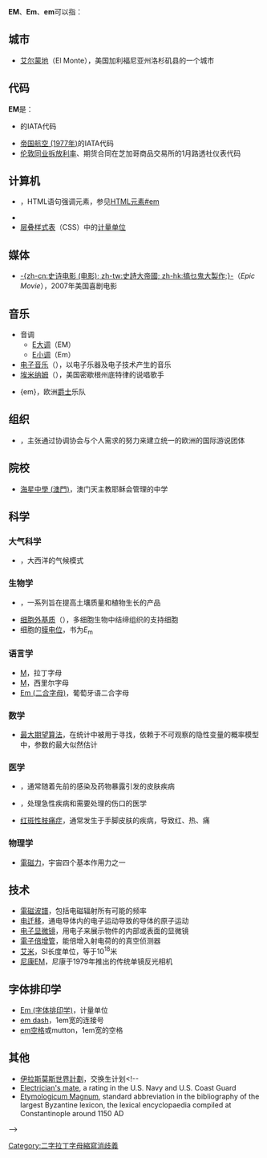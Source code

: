 {{Wiktionary|em}}
'''EM'''、'''Em'''、'''em'''可以指：
{{TOC right}}

== 城市 ==
* [[艾尔蒙地|艾尔蒙地]]（El Monte），美国加利福尼亚州洛杉矶县的一个城市
<!--* [[El_Monte,_Chile|El Monte, Chile]], Talagante Province, Santiago Metropolitan Region, Chile-->

== 代码 ==
'''EM'''是：
* {{link-en|贝宁航空|Aero Benin}}的IATA代码
* [[帝国航空_(1977年)|帝国航空 (1977年)]]的IATA代码
* [[伦敦同业拆放利率|伦敦同业拆放利率]]、期货合同在芝加哥商品交易所的1月路透社仪表代码

== 计算机 ==
* {{tag|em|content=}}，HTML语句强调元素，参见[[HTML元素#em|HTML元素#em]]
<!--* [[End_of_medium|End of medium]]，ISO C0 control code ^Y-->
* {{link-en|实证模型|Empirical modelling}}
* [[层叠样式表|层叠样式表]]（CSS）中的[[Em_(字体排印学)#CSS|计量单位]]

== 媒体 ==
<!--* ''[[Em_(comic_strip)|Em (comic strip)]]'', a comic strip by Maria Smedstad featured daily in ''thelondonpaper'' till September 2009, and on Tuesdays and Wednesdays in ''The Sun'' since then-->
* [[史诗电影_(电影)|-{zh-cn:史诗电影 (电影); zh-tw:史詩大帝國; zh-hk:搞乜鬼大製作;}-]]（''Epic Movie''），2007年美国喜剧电影
<!--* ''[[Extreme_Makeover|Extreme Makeover]]'', a former television program from ABC in which individuals volunteer to receive an extensive makeover in Hollywood-->

== 音乐 ==
* 音调
** [[E大调|E大调]]（EM）
** [[E小调|E小调]]（Em）
* [[电子音乐|电子音乐]]（{{lang-en|Electronic music}}），以电子乐器及电子技术产生的音乐
* [[埃米纳姆|埃米纳姆]]（{{lang-en|Eminem}}），美国密歇根州底特律的说唱歌手
<!--* [[Encyclopaedia_Metallum|Encyclopaedia Metallum]], an online metal music database-->
* {em}，欧洲[[爵士乐|爵士]]乐队

== 组织 ==
* {{link-en|欧洲行动组织|European Movement}}，主张通过协调协会与个人需求的努力来建立统一的欧洲的国际游说团体

== 院校 ==
* [[海星中學_(澳門)|海星中學 (澳門)]]，澳门天主教耶稣会管理的中学
<!--
== 人物 ==
* Em (singer)
* [[David_Em|David Em]] (born 1952), American computer art pioneer
* [[Emmanuelle_Vaugier|Emmanuelle Vaugier]], a Canadian film actress, singer, songwriter and television actress
-->
== 科学 ==

=== 大气科学 ===
* {{link-en|大西洋赤道模式|Atlantic Equatorial mode}}，大西洋的气候模式

=== 生物学 ===
* {{link-en|有用微生物群|Effective microorganism}}，一系列旨在提高土壤质量和植物生长的产品
* [[细胞外基质|细胞外基质]]（{{lang|en|Extracellular matrixthe}}），多细胞生物中结缔组织的支持细胞
* 细胞的[[膜电位|膜电位]]，书为''E''<sub>m</sub>

=== 语言学 ===
* [[M|M]]，拉丁字母
* [[М|М]]，西里尔字母
* [[Em_(二合字母)|Em (二合字母)]]，葡萄牙语二合字母
<!--* Em, the third-person singular oblique [[Spivak_pronoun|Spivak pronoun]]-->

=== 数学 ===
* [[最大期望算法|最大期望算法]]，在统计中被用于寻找，依赖于不可观察的隐性变量的概率模型中，参数的最大似然估计

=== 医学 ===
* {{link-en|多形性红斑|Erythema multiforme}}，通常随着先前的感染及药物暴露引发的皮肤疾病
* {{link-en|急诊医学|Emergency medicine}}，处理急性疾病和需要处理的伤口的医学
* [[红斑性肢痛症|红斑性肢痛症]]，通常发生于手脚皮肤的疾病，导致红、热、痛

=== 物理学 ===
* [[電磁力|電磁力]]，宇宙四个基本作用力之一

== 技术 ==
* [[電磁波譜|電磁波譜]]，包括电磁辐射所有可能的频率
* [[电迁移|电迁移]]，通电导体内的电子运动导致的导体的原子运动
* [[电子显微镜|电子显微镜]]，用电子来展示物件的内部或表面的显微镜
* [[電子倍增管|電子倍增管]]，能倍增入射电荷的的真空侦测器
* [[艾米|艾米]]，SI长度单位，等于10<sup>18</sup>米
* [[尼康EM|尼康EM]]，尼康于1979年推出的传统单镜反光相机

== 字体排印学 ==
* [[Em_(字体排印学)|Em (字体排印学)]]，计量单位
* [[em_dash|em dash]]，1em宽的连接号
* [[em空格|em空格]]或mutton，1em宽的空格

== 其他 ==
<!--* [[EM_gauge|EM gauge]], a scale used in model railways
* [[Emergency_management|Emergency management]], a discipline that studies dealing with and avoiding risks
* [[Emerging_markets|Emerging markets]], a nation's social or business activity in the process of rapid industrialization
* [[Environmental_management|Environmental management]], the management of the interaction of human societies with the environment-->
* [[伊拉斯莫斯世界計劃|伊拉斯莫斯世界計劃]]，交换生计划<!--
* [[Electrician's_mate|Electrician's mate]], a rating in the U.S. Navy and U.S. Coast Guard
* [[Etymologicum_Magnum|Etymologicum Magnum]], standard abbreviation in the bibliography of the largest Byzantine lexicon, the lexical encyclopaedia compiled at Constantinople around 1150 AD
-->
{{disambiguation}}
[[Category:二字拉丁字母縮寫消歧義|Category:二字拉丁字母縮寫消歧義]]